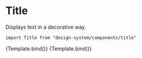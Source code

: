 

<Meta title="Components/Title" component={Title} />

# Title

Displays text in a decorative way.

`import Title from "design-system/components/title"`

<Canvas>
  <Story
    name="With icon"
    args={{
      text: "Porozmawiaj",
      textSize: "h4",
      iconStart: "heart",
      iconEnd: "heart",
      variant: "textLine",
    }}
  >
    {Template.bind()}
  </Story>
  <Story
    name="With number"
    args={{
      text: "Porozmawiaj",
      textSize: "h4",
      variant: "textLine",
      count: 2,
    }}
  >
    {Template.bind()}
  </Story>
</Canvas>

<ArgsTable />

